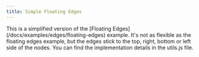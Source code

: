 ```yaml
---
title: Simple Floating Edges
---
```



<ExampleLayout>
This is a simplified version of the [Floating Edges](/docs/examples/edges/floating-edges) example. It's not as flexible as the floating edges example, but the edges stick to the top, right, bottom or left side of the nodes. You can find the implementation details in the utils.js file.

<ExampleViewer
  codePath="examples/edges/simple-floating-edges"
  framework="svelte"
/>
</ExampleLayout>
